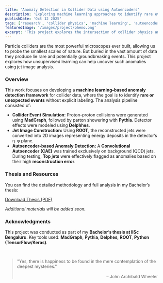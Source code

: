 ```yaml
---
title: 'Anomaly Detection in Collider Data using Autoencoders'
description: 'Exploring machine learning approaches to identify rare events in proton–proton collision data using jet images and autoencoders.'
publishDate: 'Oct 12 2025'
tags: ['research', 'collider physics', 'machine learning', 'autoencoder', 'jets']
featuredImage: '/images/project/pheno.png'
excerpt: 'This project explores the intersection of collider physics and machine learning — simulating proton–proton collisions, constructing jet images, and applying unsupervised autoencoders to detect rare events like top jets.'
---
```


Particle colliders are the most powerful microscopes ever built, allowing us to probe the smallest scales of nature. But buried in the vast amount of data they produce lie rare and potentially groundbreaking events. This project explores how unsupervised learning can help uncover such anomalies using jet image analysis.

### Overview

This work focuses on developing a **machine learning–based anomaly detection framework** for collider data, where the goal is to identify **rare or unexpected events** without explicit labeling. The analysis pipeline consisted of:

-   **Collider Event Simulation:** Proton–proton collisions were generated using **MadGraph**, followed by parton showering with **Pythia**. Detector effects were modeled using **Delphhes**.
-   **Jet Image Construction:** Using **ROOT**, the reconstructed jets were converted into 2D images representing energy deposits in the detector’s η–φ plane.
-   **Autoencoder-based Anomaly Detection:** A **Convolutional Autoencoder (CAE)** was trained exclusively on background (QCD) jets. During testing, **Top jets** were effectively flagged as anomalies based on their high **reconstruction error**.

### Thesis and Resources

You can find the detailed methodology and full analysis in my Bachelor’s thesis:

<a href="/images/project/BS.pdf" class="button" target="_blank" rel="noopener noreferrer">
  Download Thesis (PDF)
</a>

*Additional materials will be added soon.*

### Acknowledgments

This project was conducted as part of my **Bachelor’s thesis at IISc Bengaluru**. Key tools used: **MadGraph**, **Pythia**, **Delphes**, **ROOT**, **Python (TensorFlow/Keras)**.

<br />

<blockquote class="clean-quote">
  "Yes, there is happiness to be found in the mere contemplation of the deepest mysteries."
  <p style="text-align: right; font-style: normal; margin-top: 1rem;">– John Archibald Wheeler</p>
</blockquote>